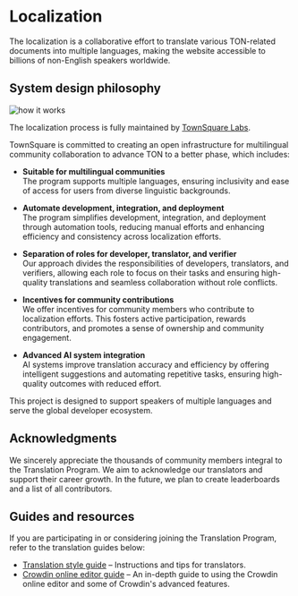 
# Localization

The localization is a collaborative effort to translate various TON-related documents into multiple languages, making the website accessible to billions of non-English speakers worldwide.

## System design philosophy

![how it works](/img/localizationProgramGuideline/localization-program.png)

The localization process is fully maintained by [TownSquare Labs](https://github.com/TownSquareXYZ).

TownSquare is committed to creating an open infrastructure for multilingual community collaboration to advance TON to a better phase, which includes:

* **Suitable for multilingual communities**\
  The program supports multiple languages, ensuring inclusivity and ease of access for users from diverse linguistic backgrounds.

* **Automate development, integration, and deployment**\
  The program simplifies development, integration, and deployment through automation tools, reducing manual efforts and enhancing efficiency and consistency across localization efforts.

* **Separation of roles for developer, translator, and verifier**\
  Our approach divides the responsibilities of developers, translators, and verifiers, allowing each role to focus on their tasks and ensuring high-quality translations and seamless collaboration without role conflicts.

* **Incentives for community contributions**\
  We offer incentives for community members who contribute to localization efforts. This fosters active participation, rewards contributors, and promotes a sense of ownership and community engagement.

* **Advanced AI system integration**\
  AI systems improve translation accuracy and efficiency by offering intelligent suggestions and automating repetitive tasks, ensuring high-quality outcomes with reduced effort.

This project is designed to support speakers of multiple languages and serve the global developer ecosystem.

## Acknowledgments

We sincerely appreciate the thousands of community members integral to the Translation Program. We aim to acknowledge our translators and support their career growth. In the future, we plan to create leaderboards and a list of all contributors.

## Guides and resources

If you are participating in or considering joining the Translation Program, refer to the translation guides below:

* [Translation style guide](/v3/contribute/localization-program/translation-style-guide) – Instructions and tips for translators.
* [Crowdin online editor guide](https://support.crowdin.com/online-editor/) – An in-depth guide to using the Crowdin online editor and some of Crowdin's advanced features.

<Feedback />
